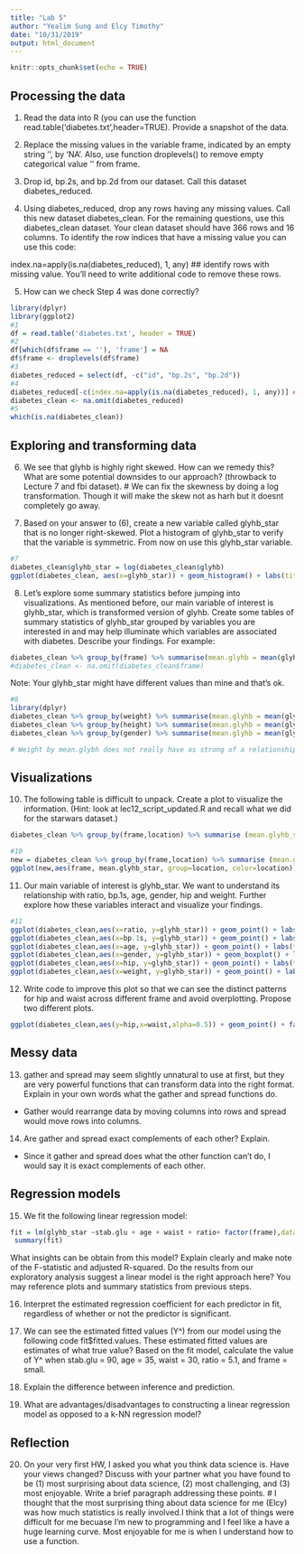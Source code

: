 ```yaml
---
title: "Lab 5"
author: "Yealim Sung and Elcy Timothy"
date: "10/31/2019"
output: html_document
---
```


```r
knitr::opts_chunk$set(echo = TRUE)
```

## Processing the data

1. Read the data into R (you can use the function read.table('diabetes.txt',header=TRUE). Provide a snapshot of the data.

2. Replace the missing values in the variable frame, indicated by an empty string ‘’, by ‘NA’. Also, use function droplevels() to remove empty categorical value ‘’ from frame.

3. Drop id, bp.2s, and bp.2d from our dataset. Call this dataset diabetes_reduced.

4. Using diabetes_reduced, drop any rows having any missing values. Call this new dataset diabetes_clean. For the remaining questions, use this diabetes_clean dataset. Your clean dataset should have 366 rows and 16 columns. To identify the row indices that have a missing value you can use this code:

index.na=apply(is.na(diabetes_reduced), 1, any) ## identify rows with missing value.
You’ll need to write additional code to remove these rows.

5. How can we check Step 4 was done correctly?

```r
library(dplyr)
library(ggplot2)
#1
df = read.table('diabetes.txt', header = TRUE)
#2
df[which(df$frame == ''), 'frame'] = NA
df$frame <- droplevels(df$frame)
#3
diabetes_reduced = select(df, -c("id", "bp.2s", "bp.2d"))
#4
diabetes_reduced[-c(index.na=apply(is.na(diabetes_reduced), 1, any))] ## identify rows with missing value.
diabetes_clean <- na.omit(diabetes_reduced)
#5
which(is.na(diabetes_clean))
```

## Exploring and transforming data

6. We see that glyhb is highly right skewed. How can we remedy this? What are some potential downsides to our approach? (throwback to Lecture 7 and fbi dataset). 
# We can fix the skewness by doing a log transformation. Though it will make the skew not as harh but it doesnt completely go away.

7. Based on your answer to (6), create a new variable called glyhb_star that is no longer right-skewed. Plot a histogram of glyhb_star to verify that the variable is symmetric. From now on use this glyhb_star variable.
```r
#7
diabetes_clean$glyhb_star = log(diabetes_clean$glyhb)
ggplot(diabetes_clean, aes(x=glyhb_star)) + geom_histogram() + labs(title="'glyhb_star' Variable", x="log(glyhb)")

```

8. Let’s explore some summary statistics before jumping into visualizations. As mentioned before, our main variable of interest is glyhb_star, which is transformed version of glyhb. Create some tables of summary statistics of glyhb_star grouped by variables you are interested in and may help illuminate which variables are associated with diabetes. Describe your findings. For example:

```r
diabetes_clean %>% group_by(frame) %>% summarise(mean.glyhb = mean(glyhb_star))
#diabetes_clean <- na.omit(diabetes_clean$frame)
```

Note: Your glyhb_star might have different values than mine and that’s ok.

```r
#8
library(dplyr)
diabetes_clean %>% group_by(weight) %>% summarise(mean.glyhb = mean(glyhb_star))
diabetes_clean %>% group_by(height) %>% summarise(mean.glyhb = mean(glyhb_star))
diabetes_clean %>% group_by(gender) %>% summarise(mean.glyhb = mean(glyhb_star))

# Weight by mean.glybh does not really have as strong of a relationship as I thought it would. Initially I thought that as weight increased mean.glybh would increase; but there are higher weights that have lower mean.glybh than lower weights. As for height by mean.glyhb it's the same, doesn't really have a strong increase as far as mean.glybh increasing as height increases. And lastly, males have a slightely higher mean.glyhb than females. 
```


## Visualizations

10. The following table is difficult to unpack. Create a plot to visualize the information. (Hint: look at lec12_script_updated.R and recall what we did for the starwars dataset.)

```r
diabetes_clean %>% group_by(frame,location) %>% summarise (mean.glyhb_star= mean(glyhb_star))
```
```r
#10
new = diabetes_clean %>% group_by(frame,location) %>% summarise (mean.glyhb_star= mean(glyhb_star))
ggplot(new,aes(frame, mean.glyhb_star, group=location, color=location)) + geom_line() + labs(title="Mean log(glyhb) by frame")
```

11. Our main variable of interest is glyhb_star. We want to understand its relationship with ratio, bp.1s, age, gender, hip and weight. Further explore how these variables interact and visualize your findings.
```r
#11
ggplot(diabetes_clean,aes(x=ratio, y=glyhb_star)) + geom_point() + labs(title="Ratio by log(glyhb)")
ggplot(diabetes_clean,aes(x=bp.1s, y=glyhb_star)) + geom_point() + labs(title="Blood Pressure by log(glyhb)")
ggplot(diabetes_clean,aes(x=age, y=glyhb_star)) + geom_point() + labs(title="Age by log(glyhb)")
ggplot(diabetes_clean,aes(x=gender, y=glyhb_star)) + geom_boxplot() + labs(title="Gender by log(glyhb")
ggplot(diabetes_clean,aes(x=hip, y=glyhb_star)) + geom_point() + labs(title="Hip Measurement (in) by log(glyhb)")
ggplot(diabetes_clean,aes(x=weight, y=glyhb_star)) + geom_point() + labs(title="Weight by log(glyhb")
```


12. Write code to improve this plot so that we can see the distinct patterns for hip and waist across different frame and avoid overplotting. Propose two different plots.

```r
ggplot(diabetes_clean,aes(y=hip,x=waist,alpha=0.5)) + geom_point() + facet_wrap(~frame) 
```

## Messy data

13. gather and spread may seem slightly unnatural to use at first, but they are very powerful functions that can transform data into the right format. Explain in your own words what the gather and spread functions do.

- Gather would rearrange data by moving columns into rows and spread would move rows into columns.

14. Are gather and spread exact complements of each other? Explain.

- Since it gather and spread does what the other function can't do, I would say it is exact complements of each other. 

## Regression models

15. We fit the following linear regression model:

```r
fit = lm(glyhb_star ~stab.glu + age + waist + ratio+ factor(frame),data=diabetes_clean)
 summary(fit)
```

What insights can be obtain from this model? Explain clearly and make note of the F-statistic and adjusted R-squared. Do the results from our exploratory analysis suggest a linear model is the right approach here? You may reference plots and summary statistics from previous steps.

16. Interpret the estimated regression coefficient for each predictor in fit, regardless of whether or not the predictor is significant.

17. We can see the estimated fitted values (Y^) from our model using the following code fit$fitted.values. These estimated fitted values are estimates of what true value? Based on the fit model, calculate the value of Y^ when stab.glu = 90, age = 35, waist = 30, ratio = 5.1, and frame = small.

18. Explain the difference between inference and prediction.

19. What are advantages/disadvantages to constructing a linear regression model as opposed to a k-NN regression model?

## Reflection

20. On your very first HW, I asked you what you think data science is. Have your views changed?
Discuss with your partner what you have found to be (1) most surprising about data science, (2) most challenging, and (3) most enjoyable. Write a brief paragraph addressing these points.
# I thought that the most surprising thing about data science for me (Elcy) was how much statistics is really involved.I think that a lot of things were difficult for me becuase I'm new to programming and I feel like a have a huge learning curve. Most enjoyable for me is when I understand how to use a function. 
